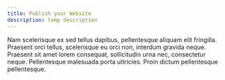 ```yaml
---
title: Publish your Website
description: temp description
---
```

Nam scelerisque ex sed tellus dapibus, pellentesque aliquam elit fringilla. Praesent orci tellus, scelerisque eu orci non, 
interdum gravida neque. Praesent sit amet lorem consequat, sollicitudin urna nec, consectetur neque. Pellentesque malesuada porta 
ultricies. Proin dictum pellentesque pellentesque. 